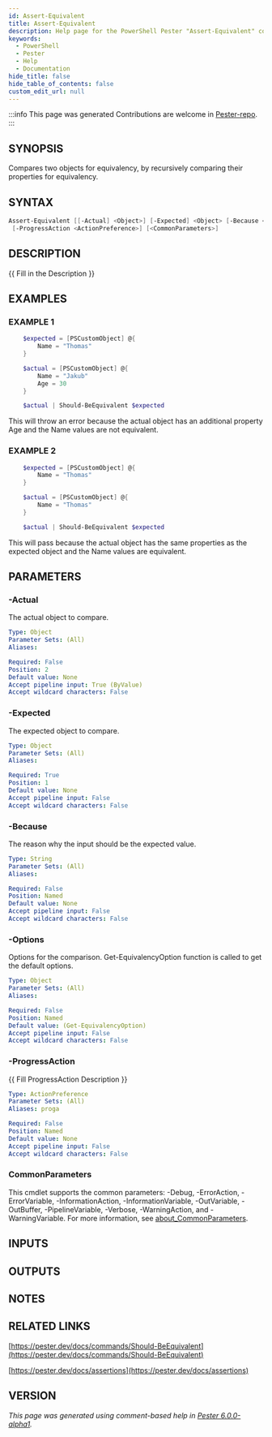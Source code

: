 ```yaml
---
id: Assert-Equivalent
title: Assert-Equivalent
description: Help page for the PowerShell Pester "Assert-Equivalent" command
keywords:
  - PowerShell
  - Pester
  - Help
  - Documentation
hide_title: false
hide_table_of_contents: false
custom_edit_url: null
---
```


:::info This page was generated
Contributions are welcome in [Pester-repo](https://github.com/pester/pester).
:::

## SYNOPSIS

Compares two objects for equivalency, by recursively comparing their properties for equivalency.

## SYNTAX

```powershell
Assert-Equivalent [[-Actual] <Object>] [-Expected] <Object> [-Because <String>] [-Options <Object>]
 [-ProgressAction <ActionPreference>] [<CommonParameters>]
```

## DESCRIPTION

\{\{ Fill in the Description \}\}

## EXAMPLES

### EXAMPLE 1

```powershell
    $expected = [PSCustomObject] @{
        Name = "Thomas"
    }

    $actual = [PSCustomObject] @{
        Name = "Jakub"
        Age = 30
    }

    $actual | Should-BeEquivalent $expected
```

This will throw an error because the actual object has an additional property Age and the Name values are not equivalent.

### EXAMPLE 2

```powershell
    $expected = [PSCustomObject] @{
        Name = "Thomas"
    }

    $actual = [PSCustomObject] @{
        Name = "Thomas"
    }

    $actual | Should-BeEquivalent $expected
```

This will pass because the actual object has the same properties as the expected object and the Name values are equivalent.

## PARAMETERS

### -Actual

The actual object to compare.

```yaml
Type: Object
Parameter Sets: (All)
Aliases:

Required: False
Position: 2
Default value: None
Accept pipeline input: True (ByValue)
Accept wildcard characters: False
```

### -Expected

The expected object to compare.

```yaml
Type: Object
Parameter Sets: (All)
Aliases:

Required: True
Position: 1
Default value: None
Accept pipeline input: False
Accept wildcard characters: False
```

### -Because

The reason why the input should be the expected value.

```yaml
Type: String
Parameter Sets: (All)
Aliases:

Required: False
Position: Named
Default value: None
Accept pipeline input: False
Accept wildcard characters: False
```

### -Options

Options for the comparison.
Get-EquivalencyOption function is called to get the default options.

```yaml
Type: Object
Parameter Sets: (All)
Aliases:

Required: False
Position: Named
Default value: (Get-EquivalencyOption)
Accept pipeline input: False
Accept wildcard characters: False
```

### -ProgressAction

\{\{ Fill ProgressAction Description \}\}

```yaml
Type: ActionPreference
Parameter Sets: (All)
Aliases: proga

Required: False
Position: Named
Default value: None
Accept pipeline input: False
Accept wildcard characters: False
```

### CommonParameters

This cmdlet supports the common parameters: -Debug, -ErrorAction, -ErrorVariable, -InformationAction, -InformationVariable, -OutVariable, -OutBuffer, -PipelineVariable, -Verbose, -WarningAction, and -WarningVariable. For more information, see [about_CommonParameters](http://go.microsoft.com/fwlink/?LinkID=113216).

## INPUTS

## OUTPUTS

## NOTES

## RELATED LINKS

[https://pester.dev/docs/commands/Should-BeEquivalent](https://pester.dev/docs/commands/Should-BeEquivalent)

[https://pester.dev/docs/assertions](https://pester.dev/docs/assertions)

## VERSION

*This page was generated using comment-based help in [Pester 6.0.0-alpha1](https://github.com/pester/pester).*
